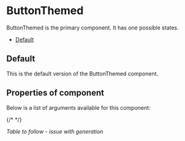 
<Meta of={ButtonThemedStories} />

# ButtonThemed

ButtonThemed is the primary component. It has one possible states.

- [Default](#default)

<a id="default" />

## Default

This is the default version of the ButtonThemed component.

## Properties of component

Below is a list of arguments available for this component:

{/* <ArgTypes of={ButtonThemedStories} /> */}

_Table to follow - issue with generation_
